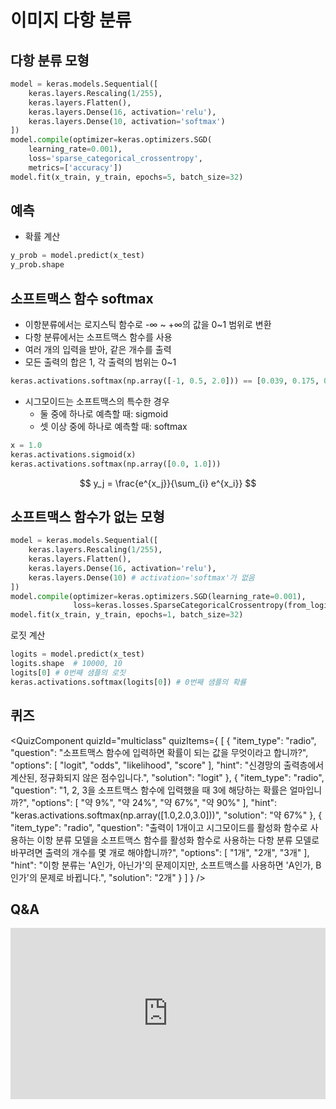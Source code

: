 # 이미지 다항 분류

## 다항 분류 모형
```python
model = keras.models.Sequential([
    keras.layers.Rescaling(1/255),
    keras.layers.Flatten(),
    keras.layers.Dense(16, activation='relu'),
    keras.layers.Dense(10, activation='softmax')
])
model.compile(optimizer=keras.optimizers.SGD(
    learning_rate=0.001), 
    loss='sparse_categorical_crossentropy', 
    metrics=['accuracy'])
model.fit(x_train, y_train, epochs=5, batch_size=32)
```

## 예측
*  확률 계산
```python
y_prob = model.predict(x_test)
y_prob.shape
```

## 소프트맥스 함수 softmax
*   이항분류에서는 로지스틱 함수로 -∞ ~ +∞의 값을 0~1 범위로 변환
*   다항 분류에서는 소프트맥스 함수를 사용
*   여러 개의 입력을 받아, 같은 개수를 출력
*   모든 출력의 합은 1, 각 출력의 범위는 0~1
```python
keras.activations.softmax(np.array([-1, 0.5, 2.0])) == [0.039, 0.175, 0.796]
```

-   시그모이드는 소프트맥스의 특수한 경우
    -   둘 중에 하나로 예측할 때: sigmoid
    -   셋 이상 중에 하나로 예측할 때: softmax
```python
x = 1.0
keras.activations.sigmoid(x)
keras.activations.softmax(np.array([0.0, 1.0]))
```

$$
y_j = \frac{e^{x_j}}{\sum_{i} e^{x_i}}
$$

## 소프트맥스 함수가 없는 모형
```python
model = keras.models.Sequential([
    keras.layers.Rescaling(1/255),
    keras.layers.Flatten(),
    keras.layers.Dense(16, activation='relu'),
    keras.layers.Dense(10) # activation='softmax'가 없음
])
model.compile(optimizer=keras.optimizers.SGD(learning_rate=0.001), 
              loss=keras.losses.SparseCategoricalCrossentropy(from_logits=True), metrics=['accuracy'])
model.fit(x_train, y_train, epochs=1, batch_size=32)
```

로짓 계산

```python
logits = model.predict(x_test)
logits.shape  # 10000, 10
logits[0] # 0번째 샘플의 로짓
keras.activations.softmax(logits[0]) # 0번째 샘플의 확률
```

## 퀴즈



<QuizComponent quizId="multiclass" quizItems={
    [
    {
        "item_type": "radio",
        "question": "소프트맥스 함수에 입력하면 확률이 되는 값을 무엇이라고 합니까?",
        "options": [
            "logit",
            "odds",
            "likelihood",
            "score"
        ],
        "hint": "신경망의 출력층에서 계산된, 정규화되지 않은 점수입니다.",
        "solution": "logit"
    },
    {
        "item_type": "radio",
        "question": "1, 2, 3을 소프트맥스 함수에 입력했을 때 3에 해당하는 확률은 얼마입니까?",
        "options": [
            "약 9%",
            "약 24%",
            "약 67%",
            "약 90%"
        ],
        "hint": "keras.activations.softmax(np.array([1.0,2.0,3.0]))",
        "solution": "약 67%"
    },
    {
        "item_type": "radio",
        "question": "출력이 1개이고 시그모이드를 활성화 함수로 사용하는 이항 분류 모델을 소프트맥스 함수를 활성화 함수로 사용하는 다항 분류 모델로 바꾸려면 출력의 개수를 몇 개로 해야합니까?",
        "options": [
            "1개",
            "2개",
            "3개"
        ],
        "hint": "이항 분류는 'A인가, 아닌가'의 문제이지만, 소프트맥스를 사용하면 'A인가, B인가'의 문제로 바뀝니다.",
        "solution": "2개"
    }
]
} />


## Q&A
<iframe src="https://tally.so/embed/wbOOKg?alignLeft=1&hideTitle=1&transparentBackground=1&dynamicHeight=0" loading="lazy" width="100%" height="274" frameborder="0" marginheight="0" marginwidth="0" title="Q&A"></iframe>